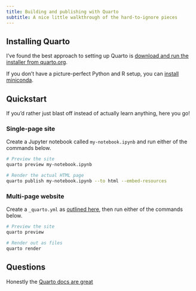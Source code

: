 ```yaml
---
title: Building and publishing with Quarto
subtitle: A nice little walkthrough of the hard-to-ignore pieces
---
```


## Installing Quarto

I've found the best approach to setting up Quarto is [download and run the installer from quarto.org](https://quarto.org/docs/get-started/).

If you don't have a picture-perfect Python and R setup, you can [install miniconda](https://docs.conda.io/en/latest/miniconda.html).

## Quickstart

If you'd rather just blast off instead of actually learn anything, here you go!

### Single-page site

Create a Jupyter notebook called `my-notebook.ipynb` and run either of the commands below.

```bash
# Preview the site
quarto preview my-notebook.ipynb

# Render the actual HTML page
quarto publish my-notebook.ipynb --to html --embed-resources
```

### Multi-page website

Create a `_quarto.yml` as [outlined here](websites/multi-page.qmd), then run either of the commands below.

```bash
# Preview the site
quarto preview

# Render out as files
quarto render
```

## Questions

Honestly the [Quarto docs are great](https://quarto.org/docs/guide/)